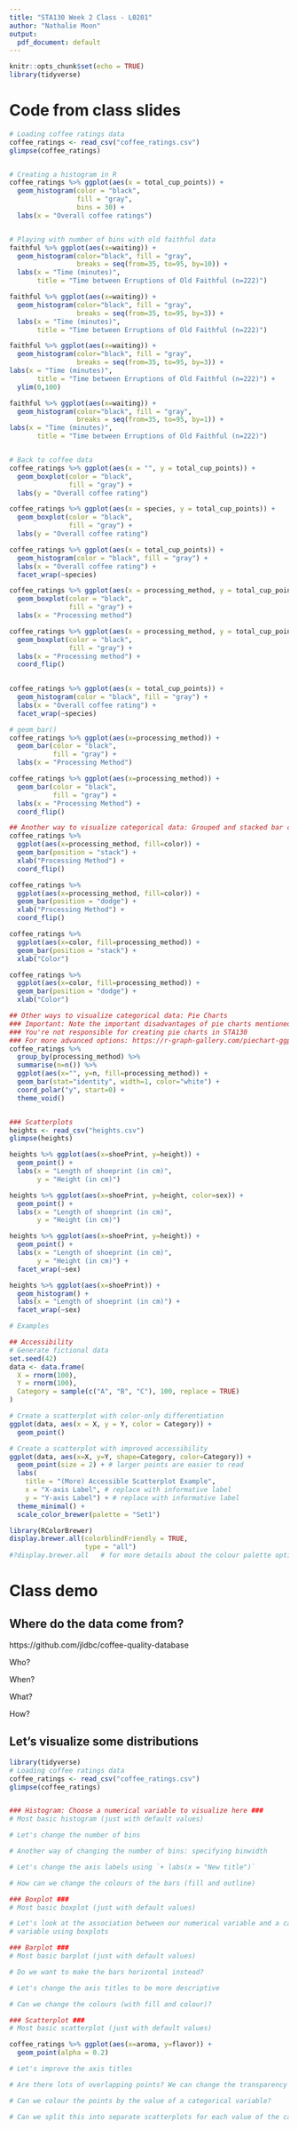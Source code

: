 ```yaml
---
title: "STA130 Week 2 Class - L0201"
author: "Nathalie Moon"
output:
  pdf_document: default
---
```


```r
knitr::opts_chunk$set(echo = TRUE)
library(tidyverse)
```

# Code from class slides

```r
# Loading coffee ratings data
coffee_ratings <- read_csv("coffee_ratings.csv")
glimpse(coffee_ratings)


# Creating a histogram in R
coffee_ratings %>% ggplot(aes(x = total_cup_points)) +
  geom_histogram(color = "black",
                 fill = "gray",
                 bins = 30) +
  labs(x = "Overall coffee ratings")


# Playing with number of bins with old faithful data
faithful %>% ggplot(aes(x=waiting)) +
  geom_histogram(color="black", fill = "gray",
                 breaks = seq(from=35, to=95, by=10)) +
  labs(x = "Time (minutes)", 
       title = "Time between Erruptions of Old Faithful (n=222)")

faithful %>% ggplot(aes(x=waiting)) +
  geom_histogram(color="black", fill = "gray",
                 breaks = seq(from=35, to=95, by=3)) +
  labs(x = "Time (minutes)", 
       title = "Time between Erruptions of Old Faithful (n=222)")

faithful %>% ggplot(aes(x=waiting)) +
  geom_histogram(color="black", fill = "gray",
                 breaks = seq(from=35, to=95, by=3)) +
labs(x = "Time (minutes)", 
       title = "Time between Erruptions of Old Faithful (n=222)") +
  ylim(0,100)

faithful %>% ggplot(aes(x=waiting)) +
  geom_histogram(color="black", fill = "gray",
                 breaks = seq(from=35, to=95, by=1)) +
labs(x = "Time (minutes)", 
       title = "Time between Erruptions of Old Faithful (n=222)")


# Back to coffee data
coffee_ratings %>% ggplot(aes(x = "", y = total_cup_points)) +
  geom_boxplot(color = "black",
               fill = "gray") +
  labs(y = "Overall coffee rating")

coffee_ratings %>% ggplot(aes(x = species, y = total_cup_points)) +
  geom_boxplot(color = "black",
               fill = "gray") +
  labs(y = "Overall coffee rating")

coffee_ratings %>% ggplot(aes(x = total_cup_points)) +
  geom_histogram(color = "black", fill = "gray") +
  labs(x = "Overall coffee rating") +
  facet_wrap(~species)

coffee_ratings %>% ggplot(aes(x = processing_method, y = total_cup_points)) +
  geom_boxplot(color = "black",
               fill = "gray") +
  labs(x = "Processing method")

coffee_ratings %>% ggplot(aes(x = processing_method, y = total_cup_points)) +
  geom_boxplot(color = "black",
               fill = "gray") +
  labs(x = "Processing method") + 
  coord_flip()
  

coffee_ratings %>% ggplot(aes(x = total_cup_points)) +
  geom_histogram(color = "black", fill = "gray") +
  labs(x = "Overall coffee rating") +
  facet_wrap(~species)

# geom_bar()
coffee_ratings %>% ggplot(aes(x=processing_method)) +
  geom_bar(color = "black",
           fill = "gray") +
  labs(x = "Processing Method")

coffee_ratings %>% ggplot(aes(x=processing_method)) +
  geom_bar(color = "black",
           fill = "gray") +
  labs(x = "Processing Method") +
  coord_flip()

## Another way to visualize categorical data: Grouped and stacked bar charts
coffee_ratings %>% 
  ggplot(aes(x=processing_method, fill=color)) +
  geom_bar(position = "stack") +
  xlab("Processing Method") +
  coord_flip()

coffee_ratings %>% 
  ggplot(aes(x=processing_method, fill=color)) +
  geom_bar(position = "dodge") +
  xlab("Processing Method") +
  coord_flip()

coffee_ratings %>% 
  ggplot(aes(x=color, fill=processing_method)) +
  geom_bar(position = "stack") +
  xlab("Color")

coffee_ratings %>% 
  ggplot(aes(x=color, fill=processing_method)) +
  geom_bar(position = "dodge") +
  xlab("Color")

## Other ways to visualize categorical data: Pie Charts
### Important: Note the important disadvantages of pie charts mentioned in class
### You're not responsible for creating pie charts in STA130
### For more advanced options: https://r-graph-gallery.com/piechart-ggplot2.html
coffee_ratings %>% 
  group_by(processing_method) %>%
  summarise(n=n()) %>%
  ggplot(aes(x="", y=n, fill=processing_method)) +
  geom_bar(stat="identity", width=1, color="white") +
  coord_polar("y", start=0) +
  theme_void()


### Scatterplots
heights <- read_csv("heights.csv")
glimpse(heights)

heights %>% ggplot(aes(x=shoePrint, y=height)) +
  geom_point() +
  labs(x = "Length of shoeprint (in cm)",
       y = "Height (in cm)")

heights %>% ggplot(aes(x=shoePrint, y=height, color=sex)) +
  geom_point() +
  labs(x = "Length of shoeprint (in cm)",
       y = "Height (in cm)")

heights %>% ggplot(aes(x=shoePrint, y=height)) +
  geom_point() +
  labs(x = "Length of shoeprint (in cm)",
       y = "Height (in cm)") +
  facet_wrap(~sex)

heights %>% ggplot(aes(x=shoePrint)) +
  geom_histogram() +
  labs(x = "Length of shoeprint (in cm)") +
  facet_wrap(~sex)
```


```r
# Examples

## Accessibility
# Generate fictional data
set.seed(42)
data <- data.frame(
  X = rnorm(100),
  Y = rnorm(100),
  Category = sample(c("A", "B", "C"), 100, replace = TRUE)
)

# Create a scatterplot with color-only differentiation
ggplot(data, aes(x = X, y = Y, color = Category)) +
  geom_point() 

# Create a scatterplot with improved accessibility
ggplot(data, aes(x=X, y=Y, shape=Category, color=Category)) + 
  geom_point(size = 2) + # larger points are easier to read
  labs(
    title = "(More) Accessible Scatterplot Example",
    x = "X-axis Label", # replace with informative label
    y = "Y-axis Label") + # replace with informative label
  theme_minimal() +
  scale_color_brewer(palette = "Set1")

library(RColorBrewer)
display.brewer.all(colorblindFriendly = TRUE,
                   type = "all")
#?display.brewer.all   # for more details about the colour palette options
```





# Class demo

## Where do the data come from?
https://github.com/jldbc/coffee-quality-database

Who? 

When? 

What?

How?


## Let's visualize some distributions

```r
library(tidyverse)
# Loading coffee ratings data
coffee_ratings <- read_csv("coffee_ratings.csv")
glimpse(coffee_ratings)


### Histogram: Choose a numerical variable to visualize here ###
# Most basic histogram (just with default values)

# Let's change the number of bins

# Another way of changing the number of bins: specifying binwidth

# Let's change the axis labels using `+ labs(x = "New title")`

# How can we change the colours of the bars (fill and outline)
```


```r
### Boxplot ###
# Most basic boxplot (just with default values)

# Let's look at the association between our numerical variable and a categorical
# variable using boxplots

```


```r
### Barplot ###
# Most basic barplot (just with default values)

# Do we want to make the bars horizontal instead?

# Let's change the axis titles to be more descriptive

# Can we change the colours (with fill and colour)?

```


```r
### Scatterplot ###
# Most basic scatterplot (just with default values)

coffee_ratings %>% ggplot(aes(x=aroma, y=flavor)) +
  geom_point(alpha = 0.2)

# Let's improve the axis titles

# Are there lots of overlapping points? We can change the transparency using alpha

# Can we colour the points by the value of a categorical variable?

# Can we split this into separate scatterplots for each value of the categorical variable?


```











